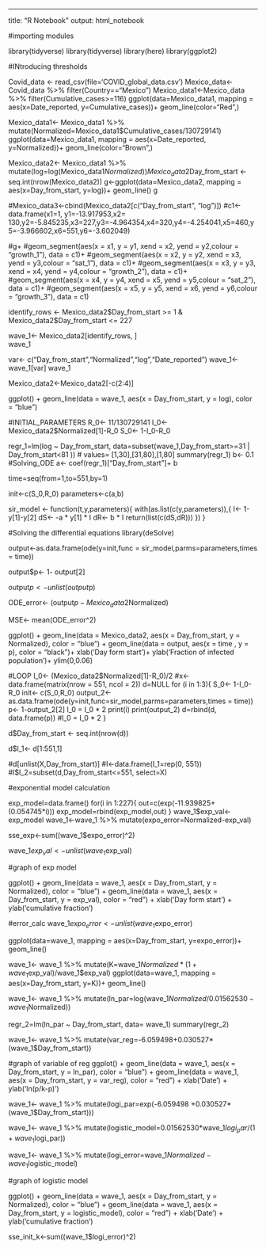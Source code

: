 ---
title: "R Notebook"
output: html_notebook

#importing modules

library(tidyverse)
library(tidyverse)
library(here)
library(ggplot2)

#INtroducing thresholds

Covid_data <- read_csv(file='COVID_global_data.csv')
Mexico_data<-Covid_data %>% filter(Country=="Mexico")
Mexico_data1<-Mexico_data %>% filter(Cumulative_cases>=116)
ggplot(data=Mexico_data1, mapping = aes(x=Date_reported, y=Cumulative_cases))+
  geom_line(color="Red",)
  
Mexico_data1<- Mexico_data1 %>% mutate(Normalized=Mexico_data1$Cumulative_cases/130729141)
ggplot(data=Mexico_data1, mapping = aes(x=Date_reported, y=Normalized))+
  geom_line(color="Brown",)

Mexico_data2<- Mexico_data1 %>% mutate(log=log(Mexico_data1$Normalized))
Mexico_data2$Day_from_start <- seq.int(nrow(Mexico_data2))
g<-ggplot(data=Mexico_data2, mapping = aes(x=Day_from_start, y=log))+
  geom_line()
g

#Mexico_data3<-cbind(Mexico_data2[c("Day_from_start", "log")])
#c1<-data.frame(x1=1, y1=-13.917953,x2= 130,y2=-5.845235,x3=227,y3=-4.964354,x4=320,y4=-4.254041,x5=460,y5=-3.966602,x6=551,y6=-3.602049)

#g+
 #geom_segment(aes(x = x1, y = y1, xend = x2, yend =     y2,colour = "growth_1"), data = c1)+
 #geom_segment(aes(x = x2, y = y2, xend = x3, yend =     y3,colour = "sat_1"), data = c1)+
 #geom_segment(aes(x = x3, y = y3, xend = x4, yend =     y4,colour = "growth_2"), data = c1)+
 #geom_segment(aes(x = x4, y = y4, xend = x5, yend =     y5,colour = "sat_2"), data = c1)+
 #geom_segment(aes(x = x5, y = y5, xend = x6, yend =     y6,colour = "growth_3"), data = c1)
 
identify_rows <- Mexico_data2$Day_from_start >= 1 & Mexico_data2$Day_from_start <= 227  

wave_1<- Mexico_data2[identify_rows, ]          
wave_1

var<- c("Day_from_start","Normalized","log","Date_reported")
wave_1<-wave_1[var]
wave_1

Mexico_data2<-Mexico_data2[-c(2:4)]

ggplot() + 
  geom_line(data = wave_1, aes(x = Day_from_start, y = log), color = "blue")

#INITIAL_PARAMETERS
R_0<- 11/130729141
I_0<- Mexico_data2$Normalized[1]-R_0
S_0<- 1-I_0-R_0

regr_1=lm(log ~ Day_from_start, data=subset(wave_1,Day_from_start>=31 | Day_from_start<81 )) # values= [1,30],[31,80],[1,80]
summary(regr_1)
b<- 0.1
#Solving_ODE
a<- coef(regr_1)["Day_from_start"]+ b

time=seq(from=1,to=551,by=1)

init<-c(S_0,R_0)
parameters<-c(a,b)

sir_model <- function(t,y,parameters){
  with(as.list(c(y,parameters)),{
    I<- 1-y[1]-y[2]
    dS<- -a * y[1] * I
    dR<- b * I
    return(list(c(dS,dR)))
  })
}


#Solving the differential equations
library(deSolve)

output<-as.data.frame(ode(y=init,func = sir_model,parms=parameters,times = time))

output$p<- 1- output[2]

output$p <- unlist(output$p)

ODE_error<- (output$p-Mexico_data2$Normalized)

MSE<- mean(ODE_error^2)



ggplot() + 
  geom_line(data = Mexico_data2, aes(x = Day_from_start, y = Normalized), color = "blue") +
  geom_line(data = output, aes(x = time , y = p), color = "black")+
  xlab('Day form start')+
  ylab('Fraction of infected population')+
  ylim(0,0.06)


#LOOP
I_0<- (Mexico_data2$Normalized[1]-R_0)/2
#x<-data.frame(matrix(nrow = 551, ncol = 2))
d=NULL
for (i in 1:3){
    S_0<- 1-I_0-R_0
    init<- c(S_0,R_0)
    output_2<-as.data.frame(ode(y=init,func=sir_model,parms=parameters,times = time))
    p<- 1-output_2[2]
    I_0 = I_0 * 2
    print(i)
    print(output_2)
    d=rbind(d, data.frame(p))
    #I_0 = I_0 * 2
}

d$Day_from_start <- seq.int(nrow(d))

d$I_1<- d[1:551,1]

#d[unlist(X,Day_from_start)]
#I<-data.frame(I_1=rep(0, 551))
#I$I_2=subset(d,Day_from_start<=551, select=X)

#exponential model calculation

exp_model=data.frame()
for(i in 1:227){
out=c(exp(-11.939825+(0.054745*i)))
exp_model=rbind(exp_model,out)
}
wave_1$exp_val<-exp_model
wave_1<-wave_1 %>% mutate(expo_error=Normalized-exp_val)

sse_exp<-sum((wave_1$expo_error)^2)

wave_1$exp_val <- unlist(wave_1$exp_val)

#graph of exp model

ggplot() + 
  geom_line(data = wave_1, aes(x = Day_from_start, y = Normalized), color = "blue") +
  geom_line(data = wave_1, aes(x = Day_from_start, y = exp_val), color = "red") +
  xlab('Day form start') +
  ylab('cumulative fraction')



#error_calc
wave_1$expo_error <- unlist(wave_1$expo_error)

ggplot(data=wave_1, mapping = aes(x=Day_from_start, y=expo_error))+
  geom_line()

wave_1<- wave_1 %>% mutate(K=wave_1$Normalized*(1+wave_1$exp_val)/wave_1$exp_val)
  ggplot(data=wave_1, mapping = aes(x=Day_from_start, y=K))+
  geom_line()

wave_1<- wave_1 %>% mutate(ln_par=log(wave_1$Normalized/0.01562530-wave_1$Normalized))

regr_2=lm(ln_par ~ Day_from_start, data= wave_1)
summary(regr_2)

wave_1<- wave_1 %>% 
mutate(var_reg=-6.059498+0.030527*(wave_1$Day_from_start))

#graph of variable of reg 
ggplot() + 
  geom_line(data = wave_1, aes(x = Day_from_start, y = ln_par), color = "blue") +
  geom_line(data = wave_1, aes(x = Day_from_start, y = var_reg), color = "red") +
  xlab('Date') +
  ylab('ln(p/k-p)')

wave_1<- wave_1 %>% mutate(logi_par=exp(-6.059498 +0.030527*(wave_1$Day_from_start)))

wave_1<- wave_1 %>% mutate(logistic_model=0.01562530*wave_1$logi_par/(1+wave_1$logi_par))



wave_1<- wave_1 %>% mutate(logi_error=wave_1$Normalized-wave_1$logistic_model)

#graph of logistic model

ggplot() + 
  geom_line(data = wave_1, aes(x = Day_from_start, y = Normalized), color = "blue") +
  geom_line(data = wave_1, aes(x = Day_from_start, y = logistic_model), color = "red") +
  xlab('Date') +
  ylab('cumulative fraction')
 
sse_init_k<-sum((wave_1$logi_error)^2)

